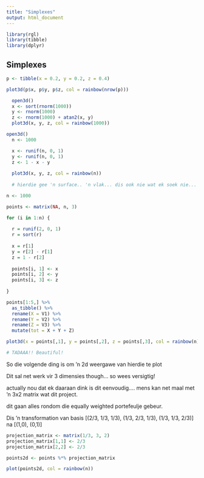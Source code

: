 ```yaml
---
title: "Simplexes"
output: html_document
---
```


```r

library(rgl)
library(tibble)
library(dplyr)

```

## Simplexes


```r

p <- tibble(x = 0.2, y = 0.2, z = 0.4)

plot3d(p$x, p$y, p$z, col = rainbow(nrow(p)))

```

```r

  open3d()
  x <- sort(rnorm(1000))
  y <- rnorm(1000)
  z <- rnorm(1000) + atan2(x, y)
  plot3d(x, y, z, col = rainbow(1000))

```

```r

open3d()
  n <- 1000

  x <- runif(n, 0, 1)
  y <- runif(n, 0, 1)
  z <- 1 - x - y
  
  plot3d(x, y, z, col = rainbow(n))
  
  # hierdie gee 'n surface.. 'n vlak... dis ook nie wat ek soek nie... ek soek 'n simplex

```

```r

n <- 1000

points <- matrix(NA, n, 3)

for (i in 1:n) {
  
  r = runif(2, 0, 1)
  r = sort(r)
  
  x = r[1]
  y = r[2] - r[1]
  z = 1 - r[2]
  
  points[i, 1] <- x
  points[i, 2] <- y
  points[i, 3] <- z
  
}

points[1:5,] %>% 
  as_tibble() %>% 
  rename(X = V1) %>% 
  rename(Y = V2) %>% 
  rename(Z = V3) %>% 
  mutate(tot = X + Y + Z)


```

```r

plot3d(x = points[,1], y = points[,2], z = points[,3], col = rainbow(n))

# TADAAA!! Beautiful!

```

So die volgende ding is om 'n 2d weergawe van hierdie te plot

Dit sal net werk vir 3 dimensies though... so wees versigtig!

actually nou dat ek daaraan dink is dit eenvoudig.... mens kan net maal met 'n 3x2 matrix wat dit project.

dit gaan alles rondom die equally weighted portefeulje gebeur.

Dis 'n transformation van basis [(2/3, 1/3, 1/3), (1/3, 2/3, 1/3), (1/3, 1/3, 2/3)] na [(1,0), (0,1)]

```r

projection_matrix <- matrix(1/3, 3, 2)
projection_matrix[1,1] <- 2/3
projection_matrix[2,2] <- 2/3

points2d <- points %*% projection_matrix 

plot(points2d, col = rainbow(n))

```

 